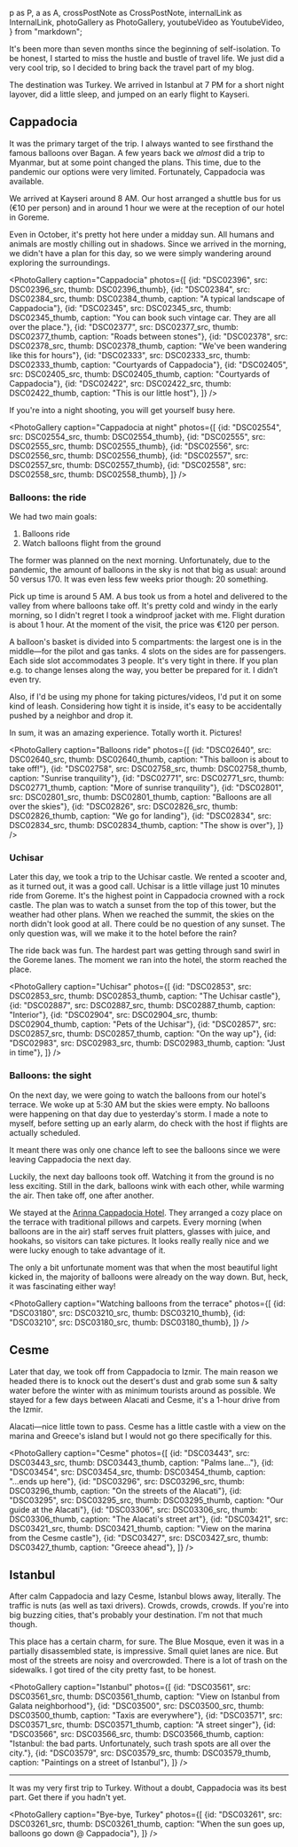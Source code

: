 <!-- Turkey -->

  p as P,
  a as A,
  crossPostNote as CrossPostNote,
  internalLink as InternalLink,
  photoGallery as PhotoGallery,
  youtubeVideo as YoutubeVideo,
} from "markdown";



It's been more than seven months since the beginning of self-isolation. To be honest, I started to miss the hustle and bustle of travel life. We just did a very cool trip, so I decided to bring back the travel part of my blog.

The destination was Turkey. We arrived in Istanbul at 7 PM for a short night layover, did a little sleep, and jumped on an early flight to Kayseri.

## Cappadocia
It was the primary target of the trip. I always wanted to see firsthand the famous balloons over Bagan. A few years back we _almost_ did a trip to Myanmar, but at some point changed the plans. This time, due to the pandemic our options were very limited. Fortunately, Cappadocia was available.

We arrived at Kayseri around 8 AM. Our host arranged a shuttle bus for us (€10 per person) and in around 1&nbsp;hour we were at the reception of our hotel in Goreme.

Even in October, it's pretty hot here under a midday sun. All humans and animals are mostly chilling out in shadows. Since we arrived in the morning, we didn't have a plan for this day, so we were simply wandering around exploring the surroundings.

<PhotoGallery
  caption="Cappadocia"
  photos={[
    {id: "DSC02396", src: DSC02396_src, thumb: DSC02396_thumb},
    {id: "DSC02384", src: DSC02384_src, thumb: DSC02384_thumb, caption: "A typical landscape of Cappadocia"},
    {id: "DSC02345", src: DSC02345_src, thumb: DSC02345_thumb, caption: "You can book such vintage car. They are all over the place."},
    {id: "DSC02377", src: DSC02377_src, thumb: DSC02377_thumb, caption: "Roads between stones"},
    {id: "DSC02378", src: DSC02378_src, thumb: DSC02378_thumb, caption: "We've been wandering like this for hours"},
    {id: "DSC02333", src: DSC02333_src, thumb: DSC02333_thumb, caption: "Courtyards of Cappadocia"},
    {id: "DSC02405", src: DSC02405_src, thumb: DSC02405_thumb, caption: "Courtyards of Cappadocia"},
    {id: "DSC02422", src: DSC02422_src, thumb: DSC02422_thumb, caption: "This is our little host"},
  ]}
/>

If you're into a night shooting, you will get yourself busy here.

<PhotoGallery
  caption="Cappadocia at night"
  photos={[
    {id: "DSC02554", src: DSC02554_src, thumb: DSC02554_thumb},
    {id: "DSC02555", src: DSC02555_src, thumb: DSC02555_thumb},
    {id: "DSC02556", src: DSC02556_src, thumb: DSC02556_thumb},
    {id: "DSC02557", src: DSC02557_src, thumb: DSC02557_thumb},
    {id: "DSC02558", src: DSC02558_src, thumb: DSC02558_thumb},
  ]}
/>

### Balloons: the ride
We had two main goals:

1. Balloons ride
1. Watch balloons flight from the ground

The former was planned on the next morning. Unfortunately, due to the pandemic, the amount of balloons in the sky is not that big as usual: around 50 versus 170. It was even less few weeks prior though: 20 something.

Pick up time is around 5 AM. A bus took us from a hotel and delivered to the valley from where balloons take off. It's pretty cold and windy in the early morning, so I didn't regret I took a windproof jacket with me. Flight duration is about 1 hour. At the moment of the visit, the price was €120 per person.

A balloon's basket is divided into 5 compartments: the largest one is in the middle—for the pilot and gas tanks. 4 slots on the sides are for passengers. Each side slot accommodates 3 people. It's very tight in there. If you plan e.g. to change lenses along the way, you better be prepared for it. I didn’t even try.

Also, if I'd be using my phone for taking pictures/videos, I'd put it on some kind of leash. Considering how tight it is inside, it's easy to be accidentally pushed by a neighbor and drop it.

In sum, it was an amazing experience. Totally worth it. Pictures!

<PhotoGallery
  caption="Balloons ride"
  photos={[
    {id: "DSC02640", src: DSC02640_src, thumb: DSC02640_thumb, caption: "This balloon is about to take off!"},
    {id: "DSC02758", src: DSC02758_src, thumb: DSC02758_thumb, caption: "Sunrise tranquility"},
    {id: "DSC02771", src: DSC02771_src, thumb: DSC02771_thumb, caption: "More of sunrise tranquility"},
    {id: "DSC02801", src: DSC02801_src, thumb: DSC02801_thumb, caption: "Balloons are all over the skies"},
    {id: "DSC02826", src: DSC02826_src, thumb: DSC02826_thumb, caption: "We go for landing"},
    {id: "DSC02834", src: DSC02834_src, thumb: DSC02834_thumb, caption: "The show is over"},
  ]}
/>

### Uchisar
Later this day, we took a trip to the Uchisar castle. We rented a scooter and, as it turned out, it was a good call. Uchisar is a little village just 10 minutes ride from Goreme. It's the highest point in Cappadocia crowned with a rock castle. The plan was to watch a sunset from the top of this tower, but the weather had other plans. When we reached the summit, the skies on the north didn't look good at all. There could be no question of any sunset. The only question was, will we make it to the hotel before the rain?

The ride back was fun. The hardest part was getting through sand swirl in the Goreme lanes. The moment we ran into the hotel, the storm reached the place.

<PhotoGallery
  caption="Uchisar"
  photos={[
    {id: "DSC02853", src: DSC02853_src, thumb: DSC02853_thumb, caption: "The Uchisar castle"},
    {id: "DSC02887", src: DSC02887_src, thumb: DSC02887_thumb, caption: "Interior"},
    {id: "DSC02904", src: DSC02904_src, thumb: DSC02904_thumb, caption: "Pets of the Uchisar"},
    {id: "DSC02857", src: DSC02857_src, thumb: DSC02857_thumb, caption: "On the way up"},
    {id: "DSC02983", src: DSC02983_src, thumb: DSC02983_thumb, caption: "Just in time"},
  ]}
/>

### Balloons: the sight
On the next day, we were going to watch the balloons from our hotel's terrace. We woke up at 5:30 AM but the skies were empty. No balloons were happening on that day due to yesterday's storm. I made a note to myself, before setting up an early alarm, do check with the host if flights are actually scheduled.

It meant there was only one chance left to see the balloons since we were leaving Cappadocia the next day.

Luckily, the next day balloons took off. Watching it from the ground is no less exciting. Still in the dark, balloons wink with each other, while warming the air. Then take off, one after another.

<YoutubeVideo id="MWXq3h_c890" caption="Cappadocia Sunrise" />

We stayed at the <A href="http://www.arinnacappadociahotel.com/" targetBlank>Arinna Cappadocia Hotel</A>. They arranged a cozy place on the terrace with traditional pillows and carpets. Every morning (when balloons are in the air) staff serves fruit platters, glasses with juice, and hookahs, so visitors can take pictures. It looks really really nice and we were lucky enough to take advantage of it.

The only a bit unfortunate moment was that when the most beautiful light kicked in, the majority of balloons were already on the way down. But, heck, it was fascinating either way!

<PhotoGallery
  caption="Watching balloons from the terrace"
  photos={[
    {id: "DSC03180", src: DSC03210_src, thumb: DSC03210_thumb},
    {id: "DSC03210", src: DSC03180_src, thumb: DSC03180_thumb},
  ]}
/>

## Cesme
Later that day, we took off from Cappadocia to Izmir. The main reason we headed there is to knock out the desert's dust and grab some sun & salty water before the winter with as minimum tourists around as possible. We stayed for a few days between Alacati and Cesme, it's a 1-hour drive from the Izmir.

Alacati—nice little town to pass. Cesme has a little castle with a view on the marina and Greece's island but I would not go there specifically for this.

<PhotoGallery
  caption="Cesme"
  photos={[
    {id: "DSC03443", src: DSC03443_src, thumb: DSC03443_thumb, caption: "Palms lane..."},
    {id: "DSC03454", src: DSC03454_src, thumb: DSC03454_thumb, caption: "...ends up here"},
    {id: "DSC03296", src: DSC03296_src, thumb: DSC03296_thumb, caption: "On the streets of the Alacati"},
    {id: "DSC03295", src: DSC03295_src, thumb: DSC03295_thumb, caption: "Our guide at the Alacati"},
    {id: "DSC03306", src: DSC03306_src, thumb: DSC03306_thumb, caption: "The Alacati's street art"},
    {id: "DSC03421", src: DSC03421_src, thumb: DSC03421_thumb, caption: "View on the marina from the Cesme castle"},
    {id: "DSC03427", src: DSC03427_src, thumb: DSC03427_thumb, caption: "Greece ahead"},
  ]}
/>

## Istanbul
After calm Cappadocia and lazy Cesme, Istanbul blows away, literally. The traffic is nuts (as well as taxi drivers). Crowds, crowds, crowds. If you're into big buzzing cities, that's probably your destination. I'm not that much though.

This place has a certain charm, for sure. The Blue Mosque, even it was in a partially disassembled state, is impressive. Small quiet lanes are nice. But most of the streets are noisy and overcrowded. There is a lot of trash on the sidewalks. I got tired of the city pretty fast, to be honest.

<PhotoGallery
  caption="Istanbul"
  photos={[
    {id: "DSC03561", src: DSC03561_src, thumb: DSC03561_thumb, caption: "View on Istanbul from Galata neighborhood"},
    {id: "DSC03500", src: DSC03500_src, thumb: DSC03500_thumb, caption: "Taxis are everywhere"},
    {id: "DSC03571", src: DSC03571_src, thumb: DSC03571_thumb, caption: "A street singer"},
    {id: "DSC03566", src: DSC03566_src, thumb: DSC03566_thumb, caption: "Istanbul: the bad parts. Unfortunately, such trash spots are all over the city."},
    {id: "DSC03579", src: DSC03579_src, thumb: DSC03579_thumb, caption: "Paintings on a street of Istanbul"},
  ]}
/>

---

It was my very first trip to Turkey. Without a doubt, Cappadocia was its best part. Get there if you hadn't yet.

<PhotoGallery
  caption="Bye-bye, Turkey"
  photos={[
    {id: "DSC03261", src: DSC03261_src, thumb: DSC03261_thumb, caption: "When the sun goes up, balloons go down @ Cappadocia"},
  ]}
/>
